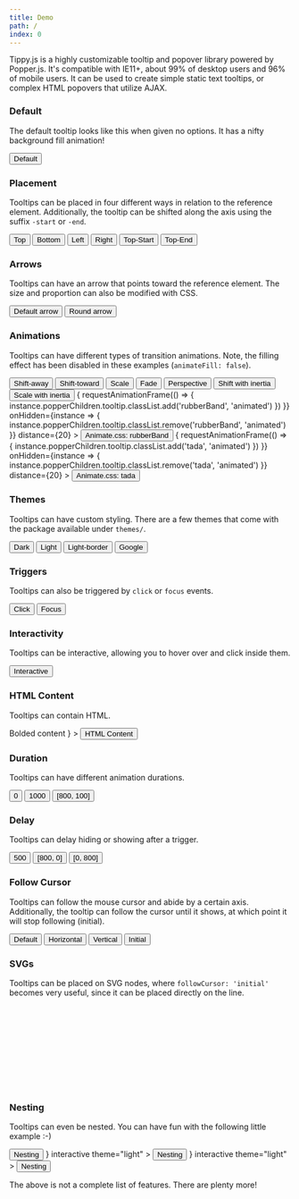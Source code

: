 ```yaml
---
title: Demo
path: /
index: 0
---
```



Tippy.js is a highly customizable tooltip and popover library powered by
Popper.js. It's compatible with IE11+, about 99% of desktop users and 96% of
mobile users. It can be used to create simple static text tooltips, or complex
HTML popovers that utilize AJAX.

### Default

The default tooltip looks like this when given no options. It has a nifty
background fill animation!

<Demo>
  <Tippy>
    <Button>Default</Button>
  </Tippy>
</Demo>

### Placement

Tooltips can be placed in four different ways in relation to the reference
element. Additionally, the tooltip can be shifted along the axis using the
suffix `-start` or `-end`.

<Demo>
  <Tippy placement="top">
    <Button>Top</Button>
  </Tippy>
  <Tippy placement="bottom">
    <Button>Bottom</Button>
  </Tippy>
  <Tippy placement="left">
    <Button>Left</Button>
  </Tippy>
  <Tippy placement="right">
    <Button>Right</Button>
  </Tippy>
  <Tippy placement="top-start">
    <Button>Top-Start</Button>
  </Tippy>
  <Tippy placement="top-end">
    <Button>Top-End</Button>
  </Tippy>
</Demo>

### Arrows

Tooltips can have an arrow that points toward the reference element. The size
and proportion can also be modified with CSS.

<Demo>
  <Tippy arrow animation="fade">
    <Button>Default arrow</Button>
  </Tippy>
  <Tippy arrow arrowType="round" animation="fade">
    <Button>Round arrow</Button>
  </Tippy>
</Demo>

### Animations

Tooltips can have different types of transition animations. Note, the filling
effect has been disabled in these examples (`animateFill: false`).

<Demo>
  <Tippy animation="shift-away" animateFill={false}>
    <Button>Shift-away</Button>
  </Tippy>
  <Tippy animation="shift-toward" animateFill={false}>
    <Button>Shift-toward</Button>
  </Tippy>
  <Tippy animation="scale" animateFill={false}>
    <Button>Scale</Button>
  </Tippy>
  <Tippy animation="fade" animateFill={false}>
    <Button>Fade</Button>
  </Tippy>
  <Tippy animation="perspective" animateFill={false}>
    <Button>Perspective</Button>
  </Tippy>
  <Tippy animateFill={false} duration={[450, 200]} inertia>
    <Button>Shift with inertia</Button>
  </Tippy>
  <Tippy animation="scale" animateFill={false} duration={[450, 200]} inertia>
    <Button>Scale with inertia</Button>
  </Tippy>
  <Tippy
    animation="fade"
    animateFill={false}
    duration={[500, 200]}
    onMount={instance => {
      requestAnimationFrame(() => {
        instance.popperChildren.tooltip.classList.add('rubberBand', 'animated')
      })
    }}
    onHidden={instance => {
      instance.popperChildren.tooltip.classList.remove('rubberBand', 'animated')
    }}
    distance={20}
  >
    <Button>Animate.css: rubberBand</Button>
  </Tippy>
  <Tippy
    animation="fade"
    animateFill={false}
    duration={[500, 200]}
    onMount={instance => {
      requestAnimationFrame(() => {
        instance.popperChildren.tooltip.classList.add('tada', 'animated')
      })
    }}
    onHidden={instance => {
      instance.popperChildren.tooltip.classList.remove('tada', 'animated')
    }}
    distance={20}
  >
    <Button>Animate.css: tada</Button>
  </Tippy>
</Demo>

### Themes

Tooltips can have custom styling. There are a few themes that come with the
package available under `themes/`.

<Demo>
  <Tippy theme="dark" animateFill={false}>
    <Button>Dark</Button>
  </Tippy>
  <Tippy theme="light" animateFill={false}>
    <Button>Light</Button>
  </Tippy>
  <Tippy theme="light-border" animateFill={false}>
    <Button>Light-border</Button>
  </Tippy>
  <Tippy theme="google" animateFill={false}>
    <Button>Google</Button>
  </Tippy>
</Demo>

### Triggers

Tooltips can also be triggered by `click` or `focus` events.

<Demo>
  <Tippy trigger="click">
    <Button>Click</Button>
  </Tippy>
  <Tippy trigger="focus" hideOnClick={false}>
    <Button>Focus</Button>
  </Tippy>
</Demo>

### Interactivity

Tooltips can be interactive, allowing you to hover over and click inside them.

<Demo>
  <Tippy interactive content="You can select the text inside here.">
    <Button>Interactive</Button>
  </Tippy>
</Demo>

### HTML Content

Tooltips can contain HTML.

<Demo>
  <Tippy
    content={
      <strong>
        Bolded <span style={{ color: 'aqua' }}>content</span>
      </strong>
    }
  >
    <Button>HTML Content</Button>
  </Tippy>
  <Dropdown />
</Demo>

### Duration

Tooltips can have different animation durations.

<Demo>
  <Tippy duration={0}>
    <Button>0</Button>
  </Tippy>
  <Tippy duration={1000}>
    <Button>1000</Button>
  </Tippy>
  <Tippy duration={[800, 100]}>
    <Button>[800, 100]</Button>
  </Tippy>
</Demo>

### Delay

Tooltips can delay hiding or showing after a trigger.

<Demo>
  <Tippy delay={500}>
    <Button>500</Button>
  </Tippy>
  <Tippy delay={[800, 0]}>
    <Button>[800, 0]</Button>
  </Tippy>
  <Tippy delay={[0, 800]}>
    <Button>[0, 800]</Button>
  </Tippy>
</Demo>

### Follow Cursor

Tooltips can follow the mouse cursor and abide by a certain axis. Additionally,
the tooltip can follow the cursor until it shows, at which point it will stop
following (initial).

<Demo>
  <Tippy followCursor animateFill={false} duration={200} animation="fade">
    <Button>Default</Button>
  </Tippy>
  <Tippy
    followCursor="horizontal"
    animateFill={false}
    duration={200}
    animation="fade"
  >
    <Button>Horizontal</Button>
  </Tippy>
  <Tippy
    followCursor="vertical"
    animateFill={false}
    duration={200}
    animation="fade"
  >
    <Button>Vertical</Button>
  </Tippy>
  <Tippy
    followCursor="initial"
    animateFill={false}
    delay={200}
    duration={200}
    animation="fade"
  >
    <Button>Initial</Button>
  </Tippy>
</Demo>

### SVGs

Tooltips can be placed on SVG nodes, where `followCursor: 'initial'` becomes
very useful, since it can be placed directly on the line.

<svg height="150" width="150">
  <Tippy followCursor="initial" animation="fade" delay={100} arrow>
    <line
      x1="0"
      y1="0"
      x2="150"
      y2="150"
      style={{ stroke: 'tomato', strokeWidth: 5 }}
    />
  </Tippy>
</svg>

### Nesting

Tooltips can even be nested. You can have fun with the following little example
:-)

<Demo>
  <Tippy
    content={
      <Tippy
        content={
          <Tippy>
            <Button style={{ margin: 0 }}>Nesting</Button>
          </Tippy>
        }
        interactive
        theme="light"
      >
        <Button style={{ margin: 0 }}>Nesting</Button>
      </Tippy>
    }
    interactive
    theme="light"
  >
    <Button>Nesting</Button>
  </Tippy>
</Demo>

<br />

The above is not a complete list of features. There are plenty more!
